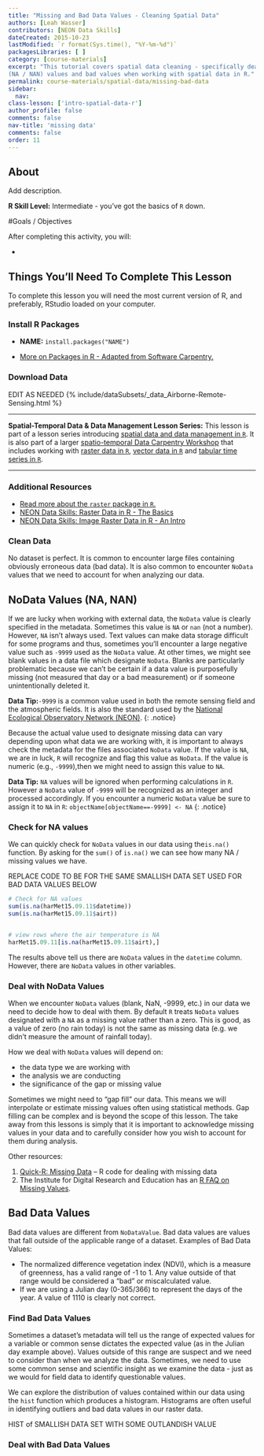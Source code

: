 ```yaml
---
title: "Missing and Bad Data Values - Cleaning Spatial Data"
authors: [Leah Wasser]
contributors: [NEON Data Skills]
dateCreated: 2015-10-23
lastModified: `r format(Sys.time(), "%Y-%m-%d")`
packagesLibraries: [ ]
category: [course-materials]
excerpt: "This tutorial covers spatial data cleaning - specifically dealing with missing
(NA / NAN) values and bad values when working with spatial data in R."
permalink: course-materials/spatial-data/missing-bad-data
sidebar:
  nav:
class-lesson: ['intro-spatial-data-r']
author_profile: false
comments: false
nav-title: 'missing data'
comments: false
order: 11
---
```



## About
Add description.

**R Skill Level:** Intermediate - you've got the basics of `R` down.

<div id="objectives" markdown="1">

#Goals / Objectives

After completing this activity, you will:

*


## Things You’ll Need To Complete This Lesson
To complete this lesson you will need the most current version of R, and
preferably, RStudio loaded on your computer.

### Install R Packages

* **NAME:** `install.packages("NAME")`

* [More on Packages in R - Adapted from Software Carpentry.]({{site.baseurl}}R/Packages-In-R/)

### Download Data
EDIT AS NEEDED
{% include/dataSubsets/_data_Airborne-Remote-Sensing.html %}

****

**Spatial-Temporal Data & Data Management Lesson Series:** This lesson is part
of a lesson series introducing
[spatial data and data management in `R` ]({{ site.baseurl }}tutorial/URL).
It is also part of a larger
[spatio-temporal Data Carpentry Workshop ]({{ site.baseurl }}workshops/spatio-temporal-workshop)
that includes working with
[raster data in `R` ]({{ site.baseurl }}tutorial/spatial-raster-series),
[vector data in `R` ]({{ site.baseurl }}tutorial/spatial-vector-series)
and
[tabular time series in `R` ]({{ site.baseurl }}tutorial/tabular-time-series).

****

### Additional Resources

* <a href="http://cran.r-project.org/web/packages/raster/raster.pdf" target="_blank">
Read more about the `raster` package in `R`.</a>
* <a href="http://neondataskills.org/R/Raster-Data-In-R/" target="_blank" >
NEON Data Skills: Raster Data in R - The Basics</a>
* <a href="http://neondataskills.org/R/Image-Raster-Data-In-R/" target="_blank" >
NEON Data Skills: Image Raster Data in R - An Intro</a>

</div>

### Clean Data
No dataset is perfect. It is common to encounter large files containing obviously
erroneous data (bad data).  It is also common to encounter `NoData`
values that we need to account for when analyzing our data.

## NoData Values (NA, NAN)
If we are lucky when working with external data, the `NoData` value is clearly
specified in the metadata. Sometimes this value is `NA` or `nan` (not a number). However,
`NA` isn't always used. Text values can make data storage difficult for some
programs and thus, sometimes you'll encounter a large negative value such as
`-9999` used as the `NoData` value. At other times, we might see blank values in
a data file which designate `NoData`. Blanks are particularly problematic
because we can't be certain if a data value is purposefully missing (not
measured that day or a bad measurement) or if someone unintentionally deleted
it.

<i class="fa fa-star"></i> **Data Tip:**`-9999` is a common value used in
both the remote sensing field and the atmospheric fields. It is also
the standard used by the <a href="http://www.neoninc.org" target="_blank">
National Ecological Observatory Network (NEON)</a>.
{: .notice}

Because the actual value used to designate missing data can vary depending upon
what data we are working with, it is important to always check the metadata for
the files associated `NoData` value. If the value is `NA`, we are in luck, `R`
will recognize and flag this value as `NoData`. If the value is numeric (e.g.,
`-9999`),then we might need to assign this value to `NA`.

<i class="fa fa-star"></i> **Data Tip:** `NA` values will be ignored when
performing calculations in `R`. However a `NoData` value of `-9999` will be
recognized as an integer and processed accordingly. If you encounter a numeric
`NoData` value be sure to assign it to `NA` in `R`:
`objectName[objectName==-9999] <- NA`
{: .notice}

### Check for NA values
We can quickly check for `NoData` values in our data using the`is.na()`
function. By asking for the `sum()` of `is.na()` we can see how many NA / missing
values we have.

REPLACE CODE TO BE FOR THE SAME SMALLISH DATA SET USED FOR BAD DATA VALUES BELOW
```r

# Check for NA values
sum(is.na(harMet15.09.11$datetime))
sum(is.na(harMet15.09.11$airt))


# view rows where the air temperature is NA
harMet15.09.11[is.na(harMet15.09.11$airt),]
```

The results above tell us there are `NoData` values in the `datetime` column.
However, there are `NoData` values in other variables.

### Deal with NoData Values
When we encounter `NoData` values (blank, NaN, -9999, etc.) in our data we
need to decide how to deal with them. By default `R` treats `NoData` values
designated
with a `NA` as a missing value rather than a zero. This is good, as a value of
zero (no rain today) is not the same as missing data (e.g. we didn't measure the
amount of rainfall today).

How we deal with `NoData` values will depend on:

* the data type we are working with
* the analysis we are conducting
* the significance of the gap or missing value

Sometimes we might need to "gap fill" our data. This means we will interpolate
or estimate missing values often using statistical methods. Gap filling can be
complex and is beyond the scope of this lesson. The take away from this lessons
is simply that it is important to acknowledge missing values in your data and to
carefully consider how you wish to account for them during analysis.

Other resources:

1. <a href="http://www.statmethods.net/input/missingdata.html" target="_blank"> Quick-R: Missing Data</a>
-- R code for dealing with missing data
2. The Institute for Digital Research and Education has an <a href="http://www.ats.ucla.edu/stat/r/faq/missing.htm" target="_blank"> R FAQ on Missing Values</a>.

## Bad Data Values
Bad data values are different from `NoDataValue`. Bad data values are values that
fall outside of the applicable range of a dataset.
Examples of Bad Data Values:

* The normalized difference vegetation index (NDVI), which is a measure of
greenness, has a valid range of -1 to 1. Any value outside of that range would
be considered a "bad" or miscalculated value.
* If we are using a Julian day (0-365/366) to represent the days of the year. A value
of 1110 is clearly not correct.

### Find Bad Data Values
Sometimes a dataset's metadata will tell us the range of expected values for a
variable or common sense dictates the expected value (as in the Julian day example above).
Values outside of this range are suspect and we need to consider than
when we analyze the data. Sometimes, we need to use some common sense and
scientific insight as we examine the data - just as we would for field data to
identify questionable values.

We can explore the distribution of values contained within our data using the
`hist` function which produces a histogram. Histograms are often useful in
identifying outliers and bad data values in our raster data.

HIST of SMALLISH DATA SET WITH SOME OUTLANDISH VALUE


### Deal with Bad Data Values
